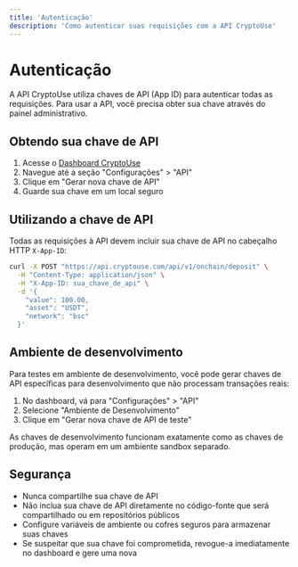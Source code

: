 ```yaml
---
title: 'Autenticação'
description: 'Como autenticar suas requisições com a API CryptoUse'
---
```


# Autenticação

A API CryptoUse utiliza chaves de API (App ID) para autenticar todas as requisições. Para usar a API, você precisa obter sua chave através do painel administrativo.

## Obtendo sua chave de API

1. Acesse o [Dashboard CryptoUse](https://dashboard.cryptouse.com)
2. Navegue até a seção "Configurações" > "API"
3. Clique em "Gerar nova chave de API"
4. Guarde sua chave em um local seguro

## Utilizando a chave de API

Todas as requisições à API devem incluir sua chave de API no cabeçalho HTTP `X-App-ID`:

```bash
curl -X POST "https://api.cryptouse.com/api/v1/onchain/deposit" \
  -H "Content-Type: application/json" \
  -H "X-App-ID: sua_chave_de_api" \
  -d '{
    "value": 100.00,
    "asset": "USDT",
    "network": "bsc"
  }'
```

## Ambiente de desenvolvimento

Para testes em ambiente de desenvolvimento, você pode gerar chaves de API específicas para desenvolvimento que não processam transações reais:

1. No dashboard, vá para "Configurações" > "API"
2. Selecione "Ambiente de Desenvolvimento"
3. Clique em "Gerar nova chave de API de teste"

As chaves de desenvolvimento funcionam exatamente como as chaves de produção, mas operam em um ambiente sandbox separado.

## Segurança

- Nunca compartilhe sua chave de API
- Não inclua sua chave de API diretamente no código-fonte que será compartilhado ou em repositórios públicos
- Configure variáveis de ambiente ou cofres seguros para armazenar suas chaves
- Se suspeitar que sua chave foi comprometida, revogue-a imediatamente no dashboard e gere uma nova 